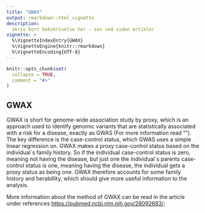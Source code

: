 ```yaml
---
title: "GWAX"
output: rmarkdown::html_vignette
description:
  skriv kort bekskrivelse her - ses ved siden artikler 
vignette: >
  %\VignetteIndexEntry{GWAX}
  %\VignetteEngine{knitr::rmarkdown}
  %\VignetteEncoding{UTF-8}
---
```


```r
knitr::opts_chunk$set(
  collapse = TRUE,
  comment = "#>"
)
```

## GWAX

GWAX is short for genome-wide association study by proxy, which is an approach used to identify genomic variants that are statistically associated with a risk for a disease, exactly as GWAS (For more information read “”). The key difference is the case-control status, which GWAS uses a simple linear regression on. GWAX makes a proxy case-control status based on the individual´s family history. So if the individual case-control status is zero, meaning not having the disease, but just one the individual´s parents case-control status is one, meaning having the disease, the individual gets a proxy status as being one. GWAX therefore accounts for some family history and herabillity, which should give more useful information to the analysis. 

More information about the method of GWAX can be read in the article under references <https://pubmed.ncbi.nlm.nih.gov/28092683/>;




